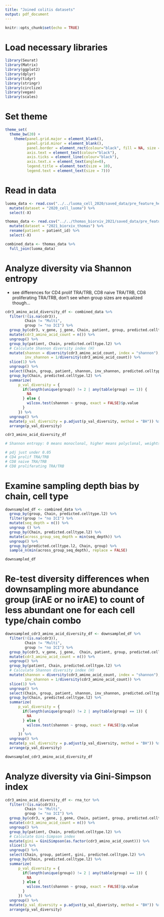 ```yaml
---
title: "Joined colitis datasets"
output: pdf_document
---
```


```r
knitr::opts_chunk$set(echo = TRUE)
```

# Load necessary libraries

```r

library(Seurat)
library(Matrix)
library(ggplot2)
library(dplyr)
library(tidyr)
library(stringr)
library(circlize)
library(vegan)
library(scales)

```

# Set theme

```r

theme_set(
  theme_bw(20) +
    theme(panel.grid.major = element_blank(),
          panel.grid.minor = element_blank(),
          panel.border = element_rect(colour="black", fill = NA, size = 1),
          axis.text = element_text(colour="black"),
          axis.ticks = element_line(colour="black"),
          axis.text.x = element_text(angle=0),
          legend.title = element_text(size = 10),
          legend.text = element_text(size = 7)))

```

# Read in data

```r

luoma_data <- read.csv("../../luoma_cell_2020/saved_data/pre_feature_heatmap_data.csv") %>%
  mutate(dataset = "2020_cell_luoma") %>%
  select(-X)

thomas_data <- read.csv("../../thomas_biorxiv_2021/saved_data/pre_feature_heatmap_data.csv") %>%
  mutate(dataset = "2021_biorxiv_thomas") %>%
  rename(patient = patient_id) %>%
  select(-X)

combined_data <- thomas_data %>%
  full_join(luoma_data)

```

# Analyze diversity via Shannon entropy

 - see differences for CD4 prolif TRA/TRB, CD8 naive TRA/TRB, CD8 proliferating TRA/TRB, don't see when group sizes are equalized though...

```r

cdr3_amino_acid_diversity_df <- combined_data %>%
  filter(!(is.na(cdr3)),
         Chain != "Multi",
         group != "no ICI") %>%
  group_by(cdr3, v_gene, j_gene, Chain, patient, group, predicted.celltype.l2) %>%
  mutate(cdr3_amino_acid_count = n()) %>%
  ungroup() %>%
  group_by(patient, Chain, predicted.celltype.l2) %>%
  # Calculate Shannon diversity index (H)
  mutate(shannon = diversity(cdr3_amino_acid_count, index = "shannon"),
         inv_shannon = 1/diversity(cdr3_amino_acid_count)) %>%
  slice(1) %>%
  ungroup() %>%
  select(Chain, group, patient, shannon, inv_shannon, predicted.celltype.l2) %>%
  group_by(Chain, predicted.celltype.l2) %>%
  summarize(
      p_val_diversity = {
        if(length(unique(group)) != 2 | any(table(group) == 1)) {
          NA
        } else {
          wilcox.test(shannon ~ group, exact = FALSE)$p.value
        }
      }) %>%
  ungroup() %>%
  mutate(p_val_diversity = p.adjust(p_val_diversity, method = "BH")) %>%
  arrange(p_val_diversity)

cdr3_amino_acid_diversity_df

# Shannon entropy: 0 means monoclonal, higher means polyclonal, weights richness (total # of unique clones) over evenness

# pdj just under 0.05
# CD4 prolif TRA/TRB
# CD8 naive TRA/TRB
# CD8 proliferating TRA/TRB

```

# Examine sampling depth bias by chain, cell type

```r

downsampled_df <- combined_data %>%
  group_by(group, Chain, predicted.celltype.l2) %>%
  filter(group != "no ICI") %>%
  mutate(seq_depth = n()) %>%
  ungroup () %>%
  group_by(Chain, predicted.celltype.l2) %>%
  mutate(across_group_seq_depth = min(seq_depth)) %>%
  ungroup() %>%
  group_by(predicted.celltype.l2, Chain, group) %>%
  sample_n(min(across_group_seq_depth), replace = FALSE)

downsampled_df

```

# Re-test diversity differences when downsampling more abundance group (irAE or no irAE) to count of less abundant one for each cell type/chain combo

```r

downsampled_cdr3_amino_acid_diversity_df <- downsampled_df %>%
  filter(!(is.na(cdr3)),
         Chain != "Multi",
         group != "no ICI") %>%
  group_by(cdr3, v_gene, j_gene,  Chain, patient, group, predicted.celltype.l2) %>%
  mutate(cdr3_amino_acid_count = n()) %>%
  ungroup() %>%
  group_by(patient, Chain, predicted.celltype.l2) %>%
  # Calculate Shannon diversity index (H)
  mutate(shannon = diversity(cdr3_amino_acid_count, index = "shannon"),
         inv_shannon = 1/diversity(cdr3_amino_acid_count)) %>%
  slice(1) %>%
  ungroup() %>%
  select(Chain, group, patient, shannon, inv_shannon, predicted.celltype.l2) %>%
  group_by(Chain, predicted.celltype.l2) %>%
  summarize(
      p_val_diversity = {
        if(length(unique(group)) != 2 | any(table(group) == 1)) {
          NA
        } else {
          wilcox.test(shannon ~ group, exact = FALSE)$p.value
        }
      }) %>%
  ungroup() %>%
  mutate(p_val_diversity = p.adjust(p_val_diversity, method = "BH")) %>%
  arrange(p_val_diversity)

downsampled_cdr3_amino_acid_diversity_df

```

# Analyze diversity via Gini-Simpson index

```r

cdr3_amino_acid_diversity_df <- rna_tcr %>%
  filter(!(is.na(cdr3)),
         Chain != "Multi",
         group != "no ICI") %>%
  group_by(cdr3, v_gene, j_gene, Chain, patient, group, predicted.celltype.l2) %>%
  mutate(cdr3_amino_acid_count = n()) %>%
  ungroup() %>%
  group_by(patient, Chain, predicted.celltype.l2) %>%
  # Calculate Gini-Simpson index
  mutate(gini = GiniSimpson(as.factor(cdr3_amino_acid_count))) %>%
  slice(1) %>%
  ungroup() %>%
  select(Chain, group, patient, gini, predicted.celltype.l2) %>%
  group_by(Chain, predicted.celltype.l2) %>%
  summarize(
      p_val_diversity = {
        if(length(unique(group)) != 2 | any(table(group) == 1)) {
          NA
        } else {
          wilcox.test(shannon ~ group, exact = FALSE)$p.value
        }
      }) %>%
  ungroup() %>%
  mutate(p_val_diversity = p.adjust(p_val_diveristy, method = "BH")) %>%
  arrange(p_val_diversity)

```
